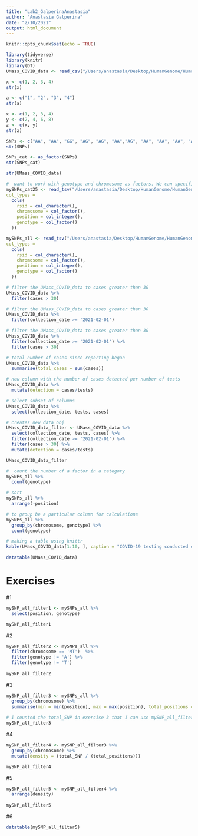 ```yaml
---
title: "Lab2_GalperinaAnastasia"
author: "Anastasia Galperina"
date: "2/10/2021"
output: html_document
---
```


```r
knitr::opts_chunk$set(echo = TRUE)
```

```r
library(tidyverse)
library(knitr)
library(DT)
UMass_COVID_data <- read_csv("/Users/anastasia/Desktop/HumanGenome/HumanGenomics/data/UMass_COVID_Data.csv")
```

```r
x <- c(1, 2, 3, 4)
str(x)
```

```r
a <- c("1", "2", "3", "4")
str(a)
```

```r
x <- c(1, 2, 3, 4)
y <- c(2, 4, 6, 8)
z <- c(x, y)
str(z)
```

```r
SNPs <- c("AA", "AA", "GG", "AG", "AG", "AA","AG", "AA", "AA", "AA", "AG")
str(SNPs)
```

```r
SNPs_cat <- as_factor(SNPs)
str(SNPs_cat)
```

```r
str(UMass_COVID_data)
```

```r
#  want to work with genotype and chromosome as factors. We can specific these when importing the data
mySNPs_cat25 <- read_tsv("/Users/anastasia/Desktop/HumanGenome/HumanGenomics/data/23andMe_cat25.txt", comment = '#',
col_types = 
  cols(
    rsid = col_character(),
    chromosome = col_factor(),
    position = col_integer(),
    genotype = col_factor()
  ))
```

```r
mySNPs_all <- read_tsv("/Users/anastasia/Desktop/HumanGenome/HumanGenomics/data/23andMe_complete.txt", comment = '#',
col_types = 
  cols(
    rsid = col_character(),
    chromosome = col_factor(),
    position = col_integer(),
    genotype = col_factor()
  ))
```

```r
# filter the UMass_COVID_data to cases greater than 30
UMass_COVID_data %>% 
  filter(cases > 30) 
```

```r
# filter the UMass_COVID_data to cases greater than 30
UMass_COVID_data %>% 
  filter(collection_date >= '2021-02-01')
```

```r
# filter the UMass_COVID_data to cases greater than 30
UMass_COVID_data %>% 
  filter(collection_date >= '2021-02-01') %>% 
  filter(cases > 30) 
```

```r
# total number of cases since reporting began
UMass_COVID_data %>%
  summarise(total_cases = sum(cases))
```

```r
# new column with the number of cases detected per number of tests
UMass_COVID_data %>%
  mutate(detection = cases/tests)
```

```r
# select subset of columns
UMass_COVID_data %>%
  select(collection_date, tests, cases)
```

```r
# creates new data obj
UMass_COVID_data_filter <- UMass_COVID_data %>% 
  select(collection_date, tests, cases) %>% 
  filter(collection_date >= '2021-02-01') %>% 
  filter(cases > 30) %>% 
  mutate(detection = cases/tests)

UMass_COVID_data_filter
```

```r
#  count the number of a factor in a category
mySNPs_all %>% 
  count(genotype)
```

```r
# sort 
mySNPs_all %>% 
  arrange(-position)
```

```r
# to group be a particular column for calculations
mySNPs_all %>% 
  group_by(chromosome, genotype) %>% 
  count(genotype)
```

```r
# making a table using knittr
kable(UMass_COVID_data[1:10, ], caption = "COVID-19 testing conducted on the UMass community ")
```

```r
datatable(UMass_COVID_data)
```

# Exercises

#1
```r
mySNP_all_filter1 <- mySNPs_all %>%
  select(position, genotype)

mySNP_all_filter1
```

#2
```r
mySNP_all_filter2 <- mySNPs_all %>%
  filter(chromosome == 'MT')  %>%
  filter(genotype != 'A') %>%
  filter(genotype != 'T')
  
mySNP_all_filter2
```

#3
```r
mySNP_all_filter3 <- mySNPs_all %>%
  group_by(chromosome) %>%
  summarise(min = min(position), max = max(position), total_positions = (max - min), total_SNP = n())
  
# I counted the total_SNP in exercise 3 that I can use mySNP_all_filter3 in exercise 4
mySNP_all_filter3
```

#4
```r
mySNP_all_filter4 <- mySNP_all_filter3 %>%
  group_by(chromosome) %>%
  mutate(density = (total_SNP / (total_positions)))

mySNP_all_filter4 
```

#5
```r
mySNP_all_filter5 <- mySNP_all_filter4 %>%
  arrange(density)
  
mySNP_all_filter5 
```

#6
```r
datatable(mySNP_all_filter5)
```




